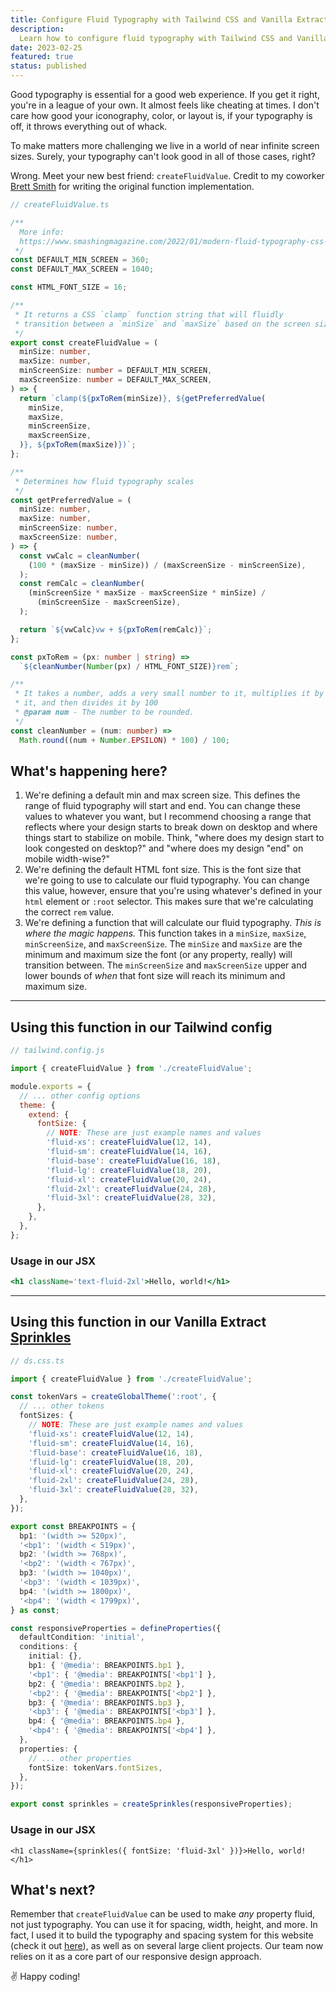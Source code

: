 ```yaml
---
title: Configure Fluid Typography with Tailwind CSS and Vanilla Extract
description:
  Learn how to configure fluid typography with Tailwind CSS and Vanilla Extract.
date: 2023-02-25
featured: true
status: published
---
```


Good typography is essential for a good web experience. If you get it right,
you're in a league of your own. It almost feels like cheating at times. I don't
care how good your iconography, color, or layout is, if your typography is off,
it throws everything out of whack.

To make matters more challenging we live in a world of near infinite screen
sizes. Surely, your typography can't look good in all of those cases, right?

Wrong. Meet your new best friend: `createFluidValue`. Credit to my coworker
[Brett Smith](https://twitter.com/_brettsmith) for writing the original function
implementation.

```ts
// createFluidValue.ts

/**
  More info:
  https://www.smashingmagazine.com/2022/01/modern-fluid-typography-css-clamp/
 */
const DEFAULT_MIN_SCREEN = 360;
const DEFAULT_MAX_SCREEN = 1040;

const HTML_FONT_SIZE = 16;

/**
 * It returns a CSS `clamp` function string that will fluidly
 * transition between a `minSize` and `maxSize` based on the screen size provided
 */
export const createFluidValue = (
  minSize: number,
  maxSize: number,
  minScreenSize: number = DEFAULT_MIN_SCREEN,
  maxScreenSize: number = DEFAULT_MAX_SCREEN,
) => {
  return `clamp(${pxToRem(minSize)}, ${getPreferredValue(
    minSize,
    maxSize,
    minScreenSize,
    maxScreenSize,
  )}, ${pxToRem(maxSize)})`;
};

/**
 * Determines how fluid typography scales
 */
const getPreferredValue = (
  minSize: number,
  maxSize: number,
  minScreenSize: number,
  maxScreenSize: number,
) => {
  const vwCalc = cleanNumber(
    (100 * (maxSize - minSize)) / (maxScreenSize - minScreenSize),
  );
  const remCalc = cleanNumber(
    (minScreenSize * maxSize - maxScreenSize * minSize) /
      (minScreenSize - maxScreenSize),
  );

  return `${vwCalc}vw + ${pxToRem(remCalc)}`;
};

const pxToRem = (px: number | string) =>
  `${cleanNumber(Number(px) / HTML_FONT_SIZE)}rem`;

/**
 * It takes a number, adds a very small number to it, multiplies it by 100, rounds
 * it, and then divides it by 100
 * @param num - The number to be rounded.
 */
const cleanNumber = (num: number) =>
  Math.round((num + Number.EPSILON) * 100) / 100;
```

## What's happening here?

1. We're defining a default min and max screen size. This defines the range of
   fluid typography will start and end. You can change these values to whatever
   you want, but I recommend choosing a range that reflects where your design
   starts to break down on desktop and where things start to stabilize on
   mobile. Think, "where does my design start to look congested on desktop?" and
   "where does my design "end" on mobile width-wise?"
2. We're defining the default HTML font size. This is the font size that we're
   going to use to calculate our fluid typography. You can change this value,
   however, ensure that you're using whatever's defined in your `html` element
   or `:root` selector. This makes sure that we're calculating the correct `rem`
   value.
3. We're defining a function that will calculate our fluid typography. _This is
   where the magic happens._ This function takes in a `minSize`, `maxSize`,
   `minScreenSize`, and `maxScreenSize`. The `minSize` and `maxSize` are the
   minimum and maximum size the font (or any property, really) will transition
   between. The `minScreenSize` and `maxScreenSize` upper and lower bounds of
   _when_ that font size will reach its minimum and maximum size.

---

## Using this function in our Tailwind config

```js
// tailwind.config.js

import { createFluidValue } from './createFluidValue';

module.exports = {
  // ... other config options
  theme: {
    extend: {
      fontSize: {
        // NOTE: These are just example names and values
        'fluid-xs': createFluidValue(12, 14),
        'fluid-sm': createFluidValue(14, 16),
        'fluid-base': createFluidValue(16, 18),
        'fluid-lg': createFluidValue(18, 20),
        'fluid-xl': createFluidValue(20, 24),
        'fluid-2xl': createFluidValue(24, 28),
        'fluid-3xl': createFluidValue(28, 32),
      },
    },
  },
};
```

### Usage in our JSX

```jsx
<h1 className='text-fluid-2xl'>Hello, world!</h1>
```

---

## Using this function in our Vanilla Extract [Sprinkles](https://vanilla-extract.style/documentation/packages/sprinkles/)

```ts
// ds.css.ts

import { createFluidValue } from './createFluidValue';

const tokenVars = createGlobalTheme(':root', {
  // ... other tokens
  fontSizes: {
    // NOTE: These are just example names and values
    'fluid-xs': createFluidValue(12, 14),
    'fluid-sm': createFluidValue(14, 16),
    'fluid-base': createFluidValue(16, 18),
    'fluid-lg': createFluidValue(18, 20),
    'fluid-xl': createFluidValue(20, 24),
    'fluid-2xl': createFluidValue(24, 28),
    'fluid-3xl': createFluidValue(28, 32),
  },
});

export const BREAKPOINTS = {
  bp1: '(width >= 520px)',
  '<bp1': '(width < 519px)',
  bp2: '(width >= 768px)',
  '<bp2': '(width < 767px)',
  bp3: '(width >= 1040px)',
  '<bp3': '(width < 1039px)',
  bp4: '(width >= 1800px)',
  '<bp4': '(width < 1799px)',
} as const;

const responsiveProperties = defineProperties({
  defaultCondition: 'initial',
  conditions: {
    initial: {},
    bp1: { '@media': BREAKPOINTS.bp1 },
    '<bp1': { '@media': BREAKPOINTS['<bp1'] },
    bp2: { '@media': BREAKPOINTS.bp2 },
    '<bp2': { '@media': BREAKPOINTS['<bp2'] },
    bp3: { '@media': BREAKPOINTS.bp3 },
    '<bp3': { '@media': BREAKPOINTS['<bp3'] },
    bp4: { '@media': BREAKPOINTS.bp4 },
    '<bp4': { '@media': BREAKPOINTS['<bp4'] },
  },
  properties: {
    // ... other properties
    fontSize: tokenVars.fontSizes,
  },
});

export const sprinkles = createSprinkles(responsiveProperties);
```

### Usage in our JSX

```tsx
<h1 className={sprinkles({ fontSize: 'fluid-3xl' })}>Hello, world!</h1>
```

## What's next?

Remember that `createFluidValue` can be used to make _any_ property fluid, not
just typography. You can use it for spacing, width, height, and more. In fact, I
used it to build the typography and spacing system for this website (check it
out
[here](https://github.com/h-jennings/portfolio-v3/blob/4079b379815bdd06addf4233e4480bf0a9efc1d4/src/styles/create-fluid-value.ts)),
as well as on several large client projects. Our team now relies on it as a core
part of our responsive design approach.

✌️ Happy coding!
